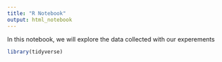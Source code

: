 ```yaml
---
title: "R Notebook"
output: html_notebook
---
```


In this notebook, we will explore the data collected with our experements

```r
library(tidyverse)

```
